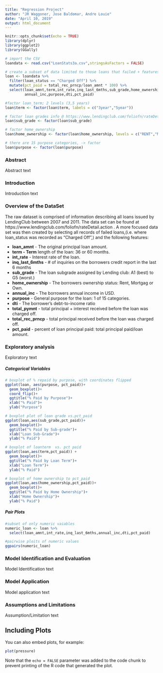 ```yaml
---
title: "Regression Project"
author: "JR Waggoner, Jose Baldomar, Andre Louie"
date: "April 10, 2019"
output: html_document
---
```


```r

knitr::opts_chunk$set(echo = TRUE)
library(dplyr)
library(ggplot2)
library(GGally)
```

``` r
# import the CSV
loandata <- read.csv("LoanStats3a.csv",stringsAsFactors = FALSE)
```

```r
# create a subset of data limited to those loans that failed + features 
loan <- loandata %>%
  filter(loan_status == "Charged Off") %>%
  mutate(pct_paid = total_rec_prncp/loan_amnt * 100) %>%
  select(loan_amnt,term,int_rate,inq_last_6mths,sub_grade,home_ownership,
         annual_inc,purpose,dti,pct_paid) 
```

```r
#factor loan_term; 2 levels (3,5 years)
loan$term <- factor(loan$term, labels = c("3year","5year"))
```

```r
# factor loan grades info @ https://www.lendingclub.com/foliofn/rateDetail.action
loan$sub_grade <- factor(loan$sub_grade)
```

```r
# factor home_ownership
loan$home_ownership <- factor(loan$home_ownership, levels = c("RENT","MORTGAGE","OWN"))
```

```r
# there are 15 purpose categories, -> factor 
loan$purpose <- factor(loan$purpose)
```

### Abstract
Abstract text

### Introduction
Introduction text

### Overview of the DataSet
  The raw dataset is comprised of information describing all loans issued by LendingClub between 2007 and 2011. The data set can be found at 
  https://www.lendingclub.com/foliofn/rateDetail.action . A more focused data set was then created by selecting all records of failed loans,(i.e. where loan_status was recorded as "Charged Off",) and the following features:

  - **loan_amnt** - The original principal loan amount.
  + **term - Term** length of the loan: 36 or 60 months.
  + **int_rate** - Interest rate of the loan.
  + **inq_last_6mths** - # of inquiries on the borrowers credit report in the last 6 months
  + **sub_grade** - The loan subgrade assigned by Lending club: A1 (best) to G5 (worst.)
  + **home_ownership** - The borrowers ownership status: Rent, Mortgag or Own.
  + **annual_inc** - The borrowers annual income in USD.
  + **purpose** - General purpose for the loan: 1 of 15 categories.
  + **dti** - The borrower's debt-to-income ratio
  + **total_pymnt** - total principal + interest received before the loan was charged off.
  + **total_rec_prncp** - total principal received before the loan was charged off.
  + **pct_paid** - percent of loan principal paid: total principal paid/loan amount.
  
### Exploratory analysis
Exploratory text


##### Categorical Variables

```r
# boxplot of % repaid by purpose, with coordinates flipped
ggplot(loan, aes(purpose, pct_paid))+
  geom_boxplot()+
  coord_flip()+
  ggtitle("% Paid by Purpose")+
  xlab("% Paid")+
  ylab("Purpose")
```

```r
# boxplot plot of loan grade vs.pct_paid
ggplot(loan,aes(sub_grade,pct_paid))+
  geom_boxplot()+
  ggtitle("% Paid by Sub-grade")+
  xlab("Loan Sub-Grade")+
  ylab("% Paid")
```

```r
# boxplot of loanterm  vs. pct paid
ggplot(loan,aes(term,pct_paid)) +
  geom_boxplot()+
  ggtitle("% Paid by Loan Term")+
  xlab("Loan Term")+
  ylab("% Paid")
```

```r
# boxplot of home ownership to pct_paid
ggplot(loan,aes(home_ownership,pct_paid))+
  geom_boxplot()+
  ggtitle("% Paid by Home Ownership")+
  xlab("Home Ownership")+
  ylab("% Paid")
```

##### Pair Plots
```r
#subset of only numeric vaiables
numeric_loan <- loan %>%
  select(loan_amnt,int_rate,inq_last_6mths,annual_inc,dti,pct_paid)

#pairwise ploits of numeric values  
ggpairs(numeric_loan)
```

### Model Identification and Evaluation 
Model Identification text


### Model Application
Model application text

### Assumptions and Limitations
Assumption/Limitation text


## Including Plots

You can also embed plots, for example:

```r
plot(pressure)
```

Note that the `echo = FALSE` parameter was added to the code chunk to prevent printing of the R code that generated the plot.
